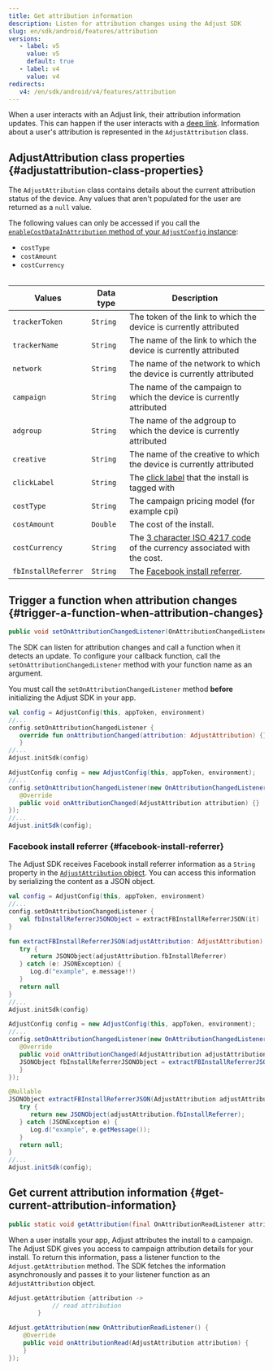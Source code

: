 ```yaml
---
title: Get attribution information
description: Listen for attribution changes using the Adjust SDK
slug: en/sdk/android/features/attribution
versions:
   - label: v5
     value: v5
     default: true
   - label: v4
     value: v4
redirects:
   v4: /en/sdk/android/v4/features/attribution
---
```


When a user interacts with an Adjust link, their attribution information updates. This can happen if the user interacts with a [deep link](https://help.adjust.com/en/article/deep-links). Information about a user's attribution is represented in the `AdjustAttribution` class.

## AdjustAttribution class properties {#adjustattribution-class-properties}

The `AdjustAttribution` class contains details about the current attribution status of the device. Any values that aren't populated for the user are returned as a `null` value.

<Callout type="note">

The following values can only be accessed if you call the [`enableCostDataInAttribution` method of your `AdjustConfig` instance](/en/sdk/android/configuration#enable-cost-data-sending):

-  `costType`
-  `costAmount`
-  `costCurrency`

</Callout>

<Table>

| Values              | Data type | Description                                                                                                    |
| ------------------- | --------- | -------------------------------------------------------------------------------------------------------------- |
| `trackerToken`      | `String`  | The token of the link to which the device is currently attributed                                              |
| `trackerName`       | `String`  | The name of the link to which the device is currently attributed                                               |
| `network`           | `String`  | The name of the network to which the device is currently attributed                                            |
| `campaign`          | `String`  | The name of the campaign to which the device is currently attributed                                           |
| `adgroup`           | `String`  | The name of the adgroup to which the device is currently attributed                                            |
| `creative`          | `String`  | The name of the creative to which the device is currently attributed                                           |
| `clickLabel`        | `String`  | The [click label](https://help.adjust.com/en/article/user-rewards) that the install is tagged with             |
| `costType`          | `String`  | The campaign pricing model (for example cpi)                                                                   |
| `costAmount`        | `Double`  | The cost of the install.                                                                                       |
| `costCurrency`      | `String`  | The [3 character ISO 4217 code](https://www.iban.com/currency-codes) of the currency associated with the cost. |
| `fbInstallReferrer` | `String`  | The [Facebook install referrer](https://developers.facebook.com/docs/app-ads/install-referrer/).               |

</Table>

## Trigger a function when attribution changes {#trigger-a-function-when-attribution-changes}

<CodeBlock title="Method signature">

```java
public void setOnAttributionChangedListener(OnAttributionChangedListener onAttributionChangedListener)
```

</CodeBlock>

The SDK can listen for attribution changes and call a function when it detects an update. To configure your callback function, call the `setOnAttributionChangedListener` method with your function name as an argument.

<Callout type="important">

You must call the `setOnAttributionChangedListener` method **before** initializing the Adjust SDK in your app.

</Callout>

<Tabs>
<Tab title="Kotlin" sync="kotlin">

```kotlin
val config = AdjustConfig(this, appToken, environment)
//...
config.setOnAttributionChangedListener {
   override fun onAttributionChanged(attribution: AdjustAttribution) {}
   }
//...
Adjust.initSdk(config)
```

</Tab>
<Tab title="Java" sync="java">

```java
AdjustConfig config = new AdjustConfig(this, appToken, environment);
//...
config.setOnAttributionChangedListener(new OnAttributionChangedListener() {
   @Override
   public void onAttributionChanged(AdjustAttribution attribution) {}
});
//...
Adjust.initSdk(config);
```

</Tab>
</Tabs>

### Facebook install referrer {#facebook-install-referrer}

The Adjust SDK receives Facebook install referrer information as a `String` property in the [`AdjustAttribution` object](#adjustattribution-class-properties). You can access this information by serializing the content as a JSON object.

<Tabs>
<Tab title="Kotlin" sync="kotlin">

```kotlin
val config = AdjustConfig(this, appToken, environment)
//...
config.setOnAttributionChangedListener {
   val fbInstallReferrerJSONObject = extractFBInstallReferrerJSON(it)
}

fun extractFBInstallReferrerJSON(adjustAttribution: AdjustAttribution): JSONObject? {
   try {
      return JSONObject(adjustAttribution.fbInstallReferrer)
   } catch (e: JSONException) {
      Log.d("example", e.message!!)
   }
   return null
}
//...
Adjust.initSdk(config)
```

</Tab>
<Tab title="Java" sync="java">

```java
AdjustConfig config = new AdjustConfig(this, appToken, environment);
//...
config.setOnAttributionChangedListener(new OnAttributionChangedListener() {
   @Override
   public void onAttributionChanged(AdjustAttribution adjustAttribution) {
   JSONObject fbInstallReferrerJSONObject = extractFBInstallReferrerJSON(adjustAttribution);
   }
});

@Nullable
JSONObject extractFBInstallReferrerJSON(AdjustAttribution adjustAttribution) {
   try {
      return new JSONObject(adjustAttribution.fbInstallReferrer);
   } catch (JSONException e) {
      Log.d("example", e.getMessage());
   }
   return null;
}
//...
Adjust.initSdk(config);
```

</Tab>
</Tabs>

## Get current attribution information {#get-current-attribution-information}

<CodeBlock title="Method signature">

```java
public static void getAttribution(final OnAttributionReadListener attributionReadListener)
```

</CodeBlock>

When a user installs your app, Adjust attributes the install to a campaign. The Adjust SDK gives you access to campaign attribution details for your install. To return this information, pass a listener function to the `Adjust.getAttribution` method. The SDK fetches the information asynchronously and passes it to your listener function as an `AdjustAttribution` object.

<Tabs>
<Tab title="Kotlin" sync="kotlin">

```kotlin
Adjust.getAttribution {attribution ->
            // read attribution
        }
```

</Tab>

<Tab title="Java" sync="java" >

```java
Adjust.getAttribution(new OnAttributionReadListener() {
    @Override
    public void onAttributionRead(AdjustAttribution attribution) {
    }
});

```

</Tab>
</Tabs>
